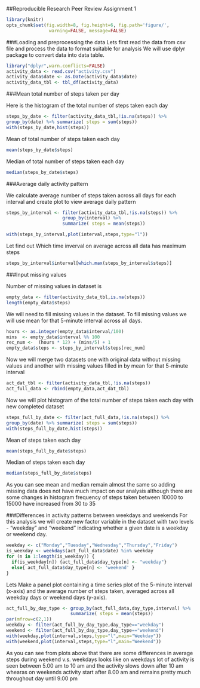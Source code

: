
##Reproducible Research Peer Review Assignment 1

```r
library(knitr)
opts_chunk$set(fig.width=8, fig.height=6, fig.path='figure/',
                warning=FALSE, message=FALSE)
```

###Loading and preprocessing the data
Lets first read the data from csv file and process the data to format suitable for analysis
We will use dplyr package to convert data into data table.

```r
library("dplyr",warn.conflicts=FALSE)
activity_data <- read.csv("activity.csv")
activity_data$date <- as.Date(activity_data$date)
activity_data_tbl <- tbl_df(activity_data)
```

###Mean total number of steps taken per day

Here is the histogram of the total number of steps taken each day

```r
steps_by_date <- filter(activity_data_tbl,!is.na(steps)) %>%
group_by(date) %>% summarize( steps = sum(steps))
with(steps_by_date,hist(steps))

```

Mean of total number of steps taken each day
```r
mean(steps_by_date$steps)
```
Median of total number of steps taken each day
```r
median(steps_by_date$steps)
```

###Average daily activity pattern

We calculate average number of steps taken across all days for each interval and create plot to view average daily pattern

```r
steps_by_interval <- filter(activity_data_tbl,!is.na(steps)) %>%
                     group_by(interval) %>%
                     summarize( steps = mean(steps)) 

with(steps_by_interval,plot(interval,steps,type="l"))

```

Let find out Which time inverval on average across all data has maximum steps

```r
steps_by_interval$interval[which.max(steps_by_interval$steps)]
```

###Input missing values

Number of missing values in dataset is
```r
empty_data <- filter(activity_data_tbl,is.na(steps))
length(empty_data$steps)
```

We will need to fill missing values in the dataset. To fill missing values we will use mean for that 5-minute interval across all days.

```r
hours <- as.integer(empty_data$interval/100)
mins  <- empty_data$interval %% 100
rec_num <-  (hours * 12) + (mins/5) + 1
empty_data$steps <- steps_by_interval$steps[rec_num] 
```

Now we will merge two datasets one with original data without missing values and another with missing values filled in by mean for that 5-minute interval

```r
act_dat_tbl <- filter(activity_data_tbl,!is.na(steps))
act_full_data <- rbind(empty_data,act_dat_tbl)
```

Now we will plot histogram of the total number of steps taken each day with new completed dataset

```r
steps_full_by_date <- filter(act_full_data,!is.na(steps)) %>%
group_by(date) %>% summarize( steps = sum(steps))
with(steps_full_by_date,hist(steps))

```


Mean of steps taken each day
```r
mean(steps_full_by_date$steps)
```
Median of steps taken each day
```r
median(steps_full_by_date$steps)
```

As you can see mean and median remain almost the same so adding missing data does not have much impact on our analysis although there are some changes in histogram frequency of steps taken between 10000 to 15000 have increased from 30 to 35

###Differences in activity patterns between weekdays and weekends
For this analysis we will create new factor variable in the dataset with two levels - "weekday" and "weekend" indicating whether a given date is a weekday or weekend day.
```r
weekday <- c("Monday","Tuesday","Wednesday","Thursday","Friday")
is_weekday <- weekdays(act_full_data$date) %in% weekday
for (n in 1:length(is_weekday)) { 
  if(is_weekday[n]) {act_full_data$day_type[n] <- "weekday"} 
  else{ act_full_data$day_type[n] <- 'weekend' }
}
```
Lets Make a panel plot containing a time series plot of the 5-minute interval (x-axis) and the average number of steps taken, averaged across all weekday days or weekend days (y-axis).


```r
act_full_by_day_type <- group_by(act_full_data,day_type,interval) %>% 
                        summarize( steps = mean(steps))
par(mfrow=c(2,1))
weekday <- filter(act_full_by_day_type,day_type=="weekday")
weekend <- filter(act_full_by_day_type,day_type=="weekend")
with(weekday,plot(interval,steps,type="l",main="Weekday"))
with(weekend,plot(interval,steps,type="l",main="Weekend"))
```

As you can see from  plots above that there are some differences in average steps during weekend v.s. weekdays looks like on weekdays lot of activity is seen between 5.00 am to 10 am and the activity slows down after 10 am whearas on weekends activity start after 8.00 am and remains pretty much throughout day until 9.00 pm
